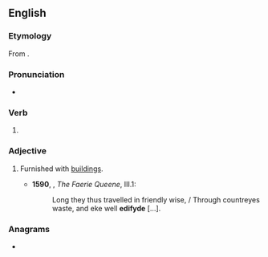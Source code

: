 ==English==

===Etymology===
From {{suffix|edify|ed|lang=en}}.

===Pronunciation===
* {{IPA|/ˈɛdɪfaɪd/|lang=en}}

===Verb===
{{head|en|verb form}}

# {{en-past of|edify}}

===Adjective===
{{en-adj}}

# {{lb|en|obsolete}} Furnished with [[building]]s.
#* '''1590''', {{w|Edmund Spenser}}, ''The Faerie Queene'', III.1:
#*: Long they thus travelled in friendly wise, / Through countreyes waste, and eke well '''edifyde''' [...].

===Anagrams===
* {{anagrams|en|a=ddeefii|deified}}